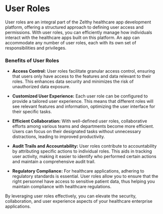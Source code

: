 # User Roles

User roles are an integral part of the Zelthy healthcare app development platform, offering a structured approach to defining user access and permissions. With user roles, you can efficiently manage how individuals interact with the healthcare apps built on this platform. An app can accommodate any number of user roles, each with its own set of responsibilities and privileges.

### Benefits of User Roles
- **Access Control:**
User roles facilitate granular access control, ensuring that users only have access to the features and data relevant to their roles. This enhances data security and minimizes the risk of unauthorized data exposure.

- **Customized User Experience:**
Each user role can be configured to provide a tailored user experience. This means that different roles will see relevant features and information, optimizing the user interface for their specific tasks.

- **Efficient Collaboration:**
With well-defined user roles, collaborative efforts among various teams and departments become more efficient. Users can focus on their designated tasks without unnecessary distractions, leading to improved productivity.

- **Audit Trails and Accountability:**
User roles contribute to accountability by attributing specific actions to individual roles. This aids in tracking user activity, making it easier to identify who performed certain actions and maintain a comprehensive audit trail.

- **Regulatory Compliance:**
For healthcare applications, adhering to regulatory standards is essential. User roles allow you to ensure that the right personnel have access to sensitive patient data, thus helping you maintain compliance with healthcare regulations.

By leveraging user roles effectively, you can elevate the security, collaboration, and user experience aspects of your healthcare enterprise applications.
